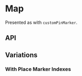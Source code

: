 
<Meta title="Components/Map" component={Map} />

# Map

Presented as with `customPinMarker`.

<Preview>
  <Story name="Base component">
    <Map
      center={knobs.object('center', MapFixture.customPlaceMarkerCenter, 'Presentation')}
      customMarker={knobs.object('customMarker', MapFixture.customPinMarker, 'Content')}
      hasMarkerIndexes={knobs.boolean('hasMarkerIndexes', false, 'Presentation')}
      initialZoom={knobs.number('initialZoom', 14, 'Presentation')}
      places={knobs.object('places', MapFixture.places, 'Content')}
    />
  </Story>
</Preview>

## API

<Props of={Map} />

## Variations

### With Place Marker Indexes

<Preview>
  <Story name="With Place Marker Indexes">
    <Map
      center={MapFixture.center}
      hasMarkerIndexes={true}
      places={MapFixture.places}
    />
  </Story>
</Preview>
